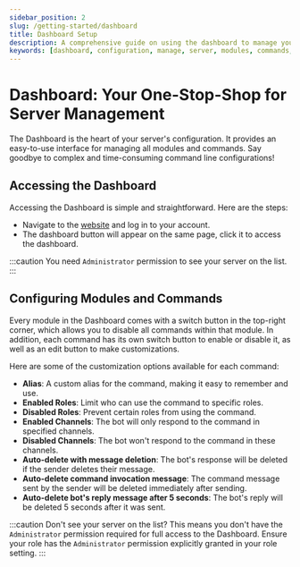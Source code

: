 ```yaml
---
sidebar_position: 2
slug: /getting-started/dashboard
title: Dashboard Setup
description: A comprehensive guide on using the dashboard to manage your server and configure modules and commands.
keywords: [dashboard, configuration, manage, server, modules, commands, access]
---
```


# Dashboard: Your One-Stop-Shop for Server Management

The Dashboard is the heart of your server's configuration. It provides an easy-to-use interface for managing all modules and commands. Say goodbye to complex and time-consuming command line configurations!

## Accessing the Dashboard

Accessing the Dashboard is simple and straightforward. Here are the steps:
- Navigate to the [website](https://probot.io/) and log in to your account.
- The dashboard button will appear on the same page, click it to access the dashboard.

:::caution
You need `Administrator` permission to see your server on the list.
:::

## Configuring Modules and Commands

Every module in the Dashboard comes with a switch button in the top-right corner, which allows you to disable all commands within that module. In addition, each command has its own switch button to enable or disable it, as well as an edit button to make customizations.

Here are some of the customization options available for each command:
- **Alias**: A custom alias for the command, making it easy to remember and use.
- **Enabled Roles**: Limit who can use the command to specific roles.
- **Disabled Roles**: Prevent certain roles from using the command.
- **Enabled Channels**: The bot will only respond to the command in specified channels.
- **Disabled Channels**: The bot won't respond to the command in these channels.
- **Auto-delete with message deletion**: The bot's response will be deleted if the sender deletes their message.
- **Auto-delete command invocation message**: The command message sent by the sender will be deleted immediately after sending.
- **Auto-delete bot's reply message after 5 seconds**: The bot's reply will be deleted 5 seconds after it was sent.

:::caution
Don't see your server on the list? This means you don't have the `Administrator` permission required for full access to the Dashboard. Ensure your role has the `Administrator` permission explicitly granted in your role setting.
:::